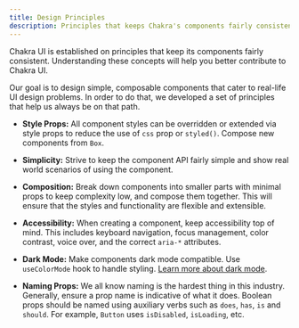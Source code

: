 ```yaml
---
title: Design Principles
description: Principles that keeps Chakra's components fairly consistent
---
```


Chakra UI is established on principles that keep its components fairly
consistent. Understanding these concepts will help you better contribute to
Chakra UI.

Our goal is to design simple, composable components that cater to real-life UI
design problems. In order to do that, we developed a set of principles that help
us always be on that path.

- **Style Props:** All component styles can be overridden or extended via style
  props to reduce the use of `css` prop or `styled()`. Compose new components
  from `Box`.

- **Simplicity:** Strive to keep the component API fairly simple and show real
  world scenarios of using the component.

- **Composition:** Break down components into smaller parts with minimal props
  to keep complexity low, and compose them together. This will ensure that the
  styles and functionality are flexible and extensible.

- **Accessibility:** When creating a component, keep accessibility top of mind.
  This includes keyboard navigation, focus management, color contrast, voice
  over, and the correct `aria-*` attributes.

- **Dark Mode:** Make components dark mode compatible. Use `useColorMode` hook
  to handle styling. [Learn more about dark mode](/docs/features/color-mode).

- **Naming Props:** We all know naming is the hardest thing in this industry.
  Generally, ensure a prop name is indicative of what it does. Boolean props
  should be named using auxiliary verbs such as `does`, `has`, `is` and
  `should`. For example, `Button` uses `isDisabled`, `isLoading`, etc.
